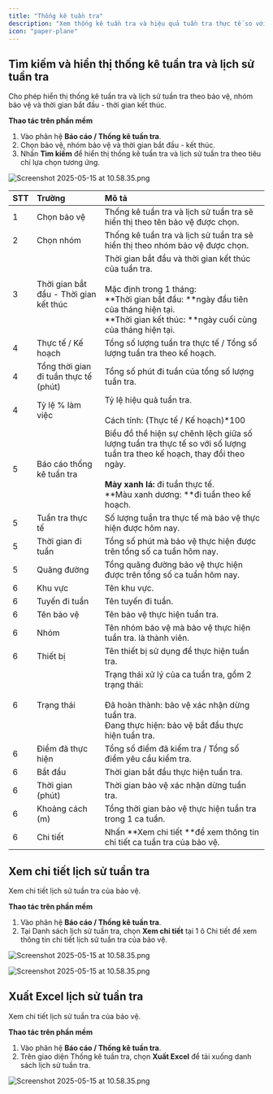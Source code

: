 ```yaml
---
title: "Thống kê tuần tra"
description: "Xem thống kê tuần tra và hiệu quả tuần tra thực tế so với kế hoạch."
icon: "paper-plane"
---
```


## Tìm kiếm và hiển thị thống kê tuần tra và lịch sử tuần tra

Cho phép hiển thị thống kê tuần tra và lịch sử tuần tra theo bảo vệ, nhóm bảo vệ và thời gian bắt đầu - thời gian kết thúc.

**Thao tác trên phần mềm**

1. Vào phân hệ **Báo cáo / Thống kê tuần tra**.
2. Chọn bảo vệ, nhóm bảo vệ và thời gian bắt đầu - kết thúc.
3. Nhấn **Tìm kiếm** để hiển thị thống kê tuần tra và lịch sử tuần tra theo tiêu chí lựa chọn tương ứng.

<img
  src="/images/Group175.png"
  alt="Screenshot 2025-05-15 at 10.58.35.png"
  title="Screenshot 2025-05-15 at 10.58.35.png"
  className="border mr-auto"
/>

| STT | Trường                                 | Mô tả                                                                                                                                                                                                                  |
| :-- | :------------------------------------- | :--------------------------------------------------------------------------------------------------------------------------------------------------------------------------------------------------------------------- |
| 1   | Chọn bảo vệ                            | Thống kê tuần tra và lịch sử tuần tra sẽ hiển thị theo tên bảo vệ được chọn.                                                                                                                                           |
| 2   | Chọn nhóm                              | Thống kê tuần tra và lịch sử tuần tra sẽ hiển thị theo nhóm bảo vệ được chọn.                                                                                                                                          |
| 3   | Thời gian bắt đầu - Thời gian kết thúc | Thời gian bắt đầu và thời gian kết thúc của tuần tra.<br /><br />Mặc định trong 1 tháng:<br />**Thời gian bắt đầu: **ngày đầu tiên của tháng hiện tại.<br />**Thời gian kết thúc: **ngày cuối cùng của tháng hiện tại. |
| 4   | Thực tế / Kế hoạch                     | Tổng số lượng tuần tra thực tế / Tổng số lượng tuần tra theo kế hoạch.                                                                                                                                                 |
| 4   | Tổng thời gian đi tuần thực tế (phút)  | Tổng số phút đi tuần của tổng số lượng tuần tra.                                                                                                                                                                       |
| 4   | Tỷ lệ % làm việc                       | Tỷ lệ hiệu quả tuần tra. <br /><br />Cách tính: (Thực tế / Kế hoạch)\*100                                                                                                                                              |
| 5   | Báo cáo thống kê tuần tra              | Biểu đồ thể hiện sự chênh lệch giữa số lượng tuần tra thực tế so với số lượng tuần tra theo kế hoạch, thay đổi theo ngày.<br /><br />**Mày xanh lá:** đi tuần thực tế.<br />**Màu xanh dương: **đi tuần theo kế hoạch. |
| 5   | Tuần tra thực tế                       | Số lượng tuần tra thực tế mà bảo vệ thực hiện được hôm nay.                                                                                                                                                            |
| 5   | Thời gian đi tuần                      | Tổng số phút mà bảo vệ thực hiện được trên tổng số ca tuần hôm nay.                                                                                                                                                    |
| 5   | Quãng đường                            | Tổng quãng đường bảo vệ thực hiện được trên tổng số ca tuần hôm nay.                                                                                                                                                   |
| 6   | Khu vực                                | Tên khu vực.                                                                                                                                                                                                           |
| 6   | Tuyến đi tuần                          | Tên tuyến đi tuần.                                                                                                                                                                                                     |
| 6   | Tên bảo vệ                             | Tên bảo vệ thực hiện tuần tra.                                                                                                                                                                                         |
| 6   | Nhóm                                   | Tên nhóm bảo vệ mà bảo vệ thực hiện tuần tra. là thành viên.                                                                                                                                                           |
| 6   | Thiết bị                               | Tên thiết bị sử dụng để thực hiện tuần tra.                                                                                                                                                                            |
| 6   | Trạng thái                             | Trạng thái xử lý của ca tuần tra, gồm 2 trạng thái:<br /><br />Đã hoàn thành: bảo vệ xác nhận dừng tuần tra.<br />Đang thực hiện: bảo vệ bắt đầu thực hiện tuần tra.                                                   |
| 6   | Điểm đã thực hiện                      | Tổng số điểm đã kiểm tra / Tổng số điểm yêu cầu kiểm tra.                                                                                                                                                              |
| 6   | Bắt đầu                                | Thời gian bắt đầu thực hiện tuần tra.                                                                                                                                                                                  |
| 6   | Thời gian (phút)                       | Thời gian bảo vệ xác nhận dừng tuần tra.                                                                                                                                                                               |
| 6   | Khoảng cách (m)                        | Tổng thời gian bảo vệ thực hiện tuần tra trong 1 ca tuần.                                                                                                                                                              |
| 6   | Chi tiết                               | Nhấn **Xem chi tiết **để xem thông tin chi tiết ca tuần tra của bảo vệ.                                                                                                                                                |

## Xem chi tiết lịch sử tuần tra

Xem chi tiết lịch sử tuần tra của bảo vệ.

**Thao tác trên phần mềm**

1. Vào phân hệ **Báo cáo / Thống kê tuần tra**.
2. Tại Danh sách lịch sử tuần tra, chọn **Xem chi tiết** tại 1 ô Chi tiết để xem thông tin chi tiết lịch sử tuần tra của bảo vệ.

<img
  src="/images/Group176.png"
  alt="Screenshot 2025-05-15 at 10.58.35.png"
  title="Screenshot 2025-05-15 at 10.58.35.png"
  className="border mr-auto"
/>

<img
  src="/images/image.png"
  alt="Screenshot 2025-05-15 at 10.58.35.png"
  title="Screenshot 2025-05-15 at 10.58.35.png"
  className="border mr-auto"
/>

## Xuất Excel lịch sử tuần tra

Xem chi tiết lịch sử tuần tra của bảo vệ.

**Thao tác trên phần mềm**

1. Vào phân hệ **Báo cáo / Thống kê tuần tra**.
2. Trên giao diện Thống kê tuần tra, chọn **Xuất Excel** để tải xuống danh sách lịch sử tuần tra.

<img
  src="/images/Group177.png"
  alt="Screenshot 2025-05-15 at 10.58.35.png"
  title="Screenshot 2025-05-15 at 10.58.35.png"
  className="border mr-auto"
/>